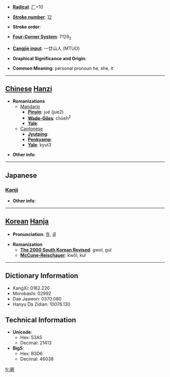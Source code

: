 * '''[[Wiktionary:Chinese radical index| Radical]]''': [[Wiktionary:Chinese radical index 厂|厂]]+10

* '''[[Wiktionary:Chinese total strokes index|Stroke number]]''': [[Wiktionary:Chinese total strokes index 12|12]]

* '''Stroke order''': 

* '''[[Wiktionary:Chinese four corner index|Four-Corner System]]''': 7128<sub>2</sub>

* '''[[Wiktionary:Chinese Cangjie index|Cangjie input]]''': 一廿山人 (MTUO)

* '''Graphical Significance and Origin''': 

* '''Common Meaning''': personal pronoun he, she, it

----

== [[Chinese]] [[Hanzi]] ==

* '''Romanizations'''
** [[Mandarin]]
*** '''[[Pinyin]]''': jué (jue2)
*** '''[[Wade-Giles]]''': chüeh<sup>2</sup>
*** '''[[Yale]]''': 
**[[Cantonese]]
***'''[[Jyutping]]''':
***'''[[Penkyamp]]''': 
***'''[[Yale]]''': kyut3

* '''Other info''': 

----

==Japanese==
===[[Kanji]]===
{{kanji|on readings=[[けつ]] (ketsu), [[くつ]] (kutsu)|kun readings=[[その]] (sono), [[それ]] (sore)}}

* '''Other info''':  

----

== [[Korean]] [[Hanja]] ==

* '''Pronunciation''': 궐, 굴

* '''Romanization'''
** '''[[The 2000 South Korean Revised Romanization|The 2000 South Korean Revised]]''': gwol, gul
** '''[[McCune-Reischauer]]''': kwŏl, kul

----

== Dictionary Information ==

* KangXi: 0162.220
* Morobashi: 02992
* Dae Jaweon: 0370.080
* Hanyu Da Zidian: 10076.130

== Technical Information ==

* '''Unicode''':
** Hex: 53A5
** Decimal: 21413
* '''Big5''':
** Hex: B3D6
** Decimal: 46038

[[fr:厥]]